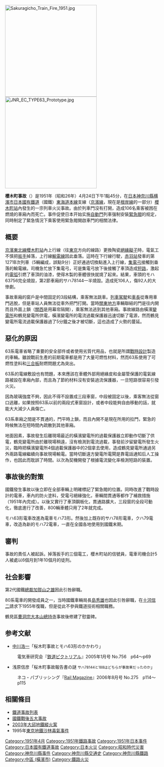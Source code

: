 [[File:Sakuragicho_Train_Fire_1951.jpg|300px]]
[[File:JNR_EC_TYPE63_Prototype.jpg|300px]]

'''櫻木町事故'''（{{jpn|j=桜木町事故|hg=さくらぎちょうじこ|rm=Sakuragichō Jiko}}）是1951年（昭和26年）4月24日下午1點45分，在[[日本|日本]][[神奈川縣|神奈川縣]][[横濱市|横濱市]][[日本國有鐵道|日本國有鐵道]]（國鐵）[[東海道本線|東海道本線]]支線（[[京濱東北線|京濱線]]，現在是[[根岸線|根岸線]]的一部分）[[櫻木町站|櫻木町站]]內發生的一宗列車火災事故。由於列車門沒有打開，造成106名乘客被困在燃燒的車廂內而死亡。事件促使日本开始实施[[自動門|自動門]]列車强制安裝[[緊急閥|緊急閥]]的规定，同時制定了緊急情況下乘客使用緊急閥開啟車門的相關法律。

== 概要 ==
[[京濱東北線|京濱東北線]][[櫻木町站|櫻木町站]]內上行線（往[[東京車站|東京]]方向的線路）更換陶瓷[[絕緣礙子|絕緣礙子]]時，電氣工不慎把[[扳手|扳手]]掉落，上行線[[架空電車線|輸電線]]因此垂落。這時在下行線行駛，[[赤羽站|赤羽站]]發車的第1271B次列車（{{link-ja|日本國鐵63系電車|国鉄63系電車|63系}}5輛編成，誤點9分）正好通過切換點進入上行線，[[集電弓|集電弓]]接觸到垂落的輸電線。司機急忙放下集電弓，可是集電弓放下後接觸了車頂造成[[短路|短路]]，激起的[[電弧|電弧]]引燃了車頂的油漆，使得木製的車體很快就燒了起來。結果，車頭的モハ63756完全燒毀，第2節車廂的サハ78144一半燒毀。造成死106人，傷92人的大惨劇。

事故車廂的窗戶是中間固定的3段結構，乘客無法跳車。[[列車駕駛|列車駕駛]]和[[列車長|車長]]從專用車門逃脫，但是車站人員無法從車外把門打開。當時[[關東地方|關東地方]]車輛聯結的門是往内開而且外面上鎖（[[關西地方|關西]]是用幕帘隔開），乘客無法逃到其他車廂。事故線路由橫濱[[變電所|變電所]]和鶴見變電所供電，橫濱變電所的電流過載保護器迅速切斷了電源，然而鶴見變電所電流過載保護器過了5分鐘之後才被切斷，這也造成了火勢的蔓延。

== 惡化的原因 ==
63系電車省略了重要的安全部件或者使用劣質代用品，也就是所謂[[戰時設計|戰時設計]]製造的車輛。雖說戰前生產的前期電車都是用了大量可燃性材料，然而63系使用了可燃性塗料和[[三合板|三合板]]耐燃問題尤為突出。

63系的電線敷設也有問題，本來應該在車體外部用絕緣皮和金屬管保護的電氣線路被設在車廂內部，而且為了節約材料沒有安裝過流保護器，一旦短路很容易引發火災。

因為玻璃強度不夠，因此不得不設置成三段車窗，中段被固定以後，乘客無法從窗口逃離，如果按照63系以前的兩段式車窗設計，或者中段能夠自由移動的話，就能大大減少人員傷亡。

63系車廂之間是不貫通的，門平時上鎖，而且內開不是現在所用的拉門，緊急的時候無法在短時間內疏散到其他車廂。

地面因素，事故發生后離現場最近的橫濱變電所的過載保護器立即動作切斷了供電，鶴見變電所由於離現場稍遠，沒有檢測到電流過載，事發前汐留變電所發生火災，臨時把橫濱變電所4個過載保護器中的2個拿去使用，造成鶴見變電所通過另外兩路電線繼續向事故現場輸電。當時切斷遠方變電所電閘是靠電話通知后人工操作，也因此而耽誤了時間。以次為契機開發了根據電流變化率檢測短路的裝置。

== 事故後的對策 ==
國鐵發生事故以後立即在全部車輛上明確標記了緊急閥的位置。同時改進了戰時設計的電車，車內的防火塗料，受電弓絕緣強化，車輛間貫通等都作了補救措施（1951年內完成）。以後又實行了車頂鋼板化，貫通路擴大，三段窗的全段可動化，徹底進行了改善，800輛車體只用了2年就完成。

モハ63形電車改進為電車モハ73形。然後加上既存的サハ78形電車，クハ79電車，改造為新的モハ72電車，一直在全國各地使用到國鐵末期。

== 審判 ==
事故的責任人被起訴。掉落扳手的三個電工，櫻木町站的信號員，電車司機合計5人被處以6個月到1年10個月的徒刑。

== 社会影響 ==
第2代國鐵[[總裁|總裁]][[加賀山之雄|加賀山之雄]]因此引咎辭職。

80系電車的開發成員之一，当時國鐵車輛局長[[島秀雄|島秀雄]]也因此引咎辭職，在[[十河信二|十河信二]]請求下1955年復職，但是從此不參與鐵道技術相關職務。

鶴見區[[曹洞宗|曹洞宗]][[本山_(佛教)|大本山]][[總持寺|總持寺]]事故後修建了慰靈碑。

== 参考文献 ==
* [[中川浩一|中川浩一]]「桜木町事故とモハ63形のかかわり」 
: 電気車研究会『[[鉄道ピクトリアル|鉄道ピクトリアル]]』2005年1月号 No.756　p64～p69
* 浅原信彦「桜木町事故報告書の謎 <small>サハ78144と188はどちらが事故車だったのか</small>」
: ネコ・パブリッシング『[[レイルマガジン|Rail Magazine]]』2006年8月号 No.275　p114～p115

== 相關條目 ==
*[[鐵道事故列表|鐵道事故列表]]
*[[國鐵戰後五大事故|國鐵戰後五大事故]]
*[[2003年大邱地鐵縱火案|2003年大邱地鐵縱火案]]
*1995年[[東京地鐵沙林毒氣事件|東京地鐵沙林毒氣事件]]
{{Portal bar|日本|鐵路|神奈川|城市軌道交通|日本鐵路|歷史|政治}}
[[Category:1951年4月|Category:1951年4月]]
[[Category:1951年鐵路事故|Category:1951年鐵路事故]]
[[Category:1951年日本事件|Category:1951年日本事件]]
[[Category:日本國有鐵道事故|Category:日本國有鐵道事故]]
[[Category:日本火災|Category:日本火災]]
[[Category:昭和時代災害|Category:昭和時代災害]]
[[Category:神奈川縣事件|Category:神奈川縣事件]]
[[Category:神奈川縣交通史|Category:神奈川縣交通史]]
[[Category:神奈川縣鐵路|Category:神奈川縣鐵路]]
[[Category:中區_(橫濱市)|Category:中區 (橫濱市)]]
[[Category:鐵路火災|Category:鐵路火災]]